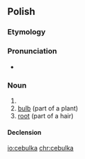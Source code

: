 ==Polish==

===Etymology===
{{suffix|cebula|ka|lang=pl}}

===Pronunciation===
* {{IPA|[t͡sɛˈbulka]|lang=pl}}

===Noun===
{{pl-noun|f}}

# {{diminutive of|cebula|lang=pl}}
# [[bulb]] (part of a plant)
# [[root]] (part of a hair)

====Declension====
{{pl-decl-noun-ka|cebul}}

[[io:cebulka]]
[[chr:cebulka]]